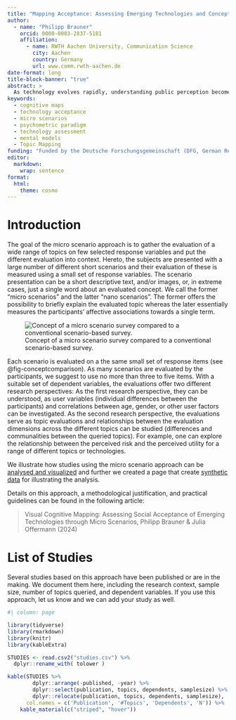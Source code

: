 ```yaml
---
title: "Mapping Acceptance: Assessing Emerging Technologies and Concepts through Micro Scenarios"
author:
  - name: "Philipp Brauner"
    orcid: 0000-0003-2837-5181
    affiliation: 
      - name: RWTH Aachen University, Communication Science
        city: Aachen
        country: Germany
        url: www.comm.rwth-aachen.de
date-format: long
title-block-banner: "true"
abstract: > 
  As technology evolves rapidly, understanding public perception becomes increasingly crucial. This article introduces an integrative method for evaluating mental models and social acceptance of various technologies. Our approach utilizes micro scenarios coupled with visual-spatial mapping, offering a comprehensive perspective that contrasts with traditional methods focused on detailed assessments of limited scenarios. This methodology allows for simultaneous evaluation of multiple technologies on visio-spatial maps, facilitating a comparative ranking based on diverse criteria and an exploration of the interplay between individual factors and technology attributes in shaping public opinion. Our approach provides a framework for researchers and policymakers to gauge critical issues and to identify factors pivotal to acceptance. We illustrate this methodology with examples from our research, offering practical guidelines and R code to enable others in conducting similar studies. This paper aims to bridge the gap between technological advancement and societal perception, offering a tool for more informed decision-making in the realm of technology development and policy.
keywords:
  - cognitive maps
  - technology acceptance
  - micro scenarios
  - psychometric paradigm
  - technology assessment
  - mental models
  - Topic Mapping
funding: "Funded by the Deutsche Forschungsgemeinschaft (DFG, German Research Foundation) under Germany’s Excellence Strategy — EXC-2023 Internet of Production — 390621612."
editor: 
  markdown: 
    wrap: sentence
format:
  html:
    theme: cosmo
---
```


# Introduction

The goal of the micro scenario approach is to gather the evaluation of a wide range of topics on few selected response variables and put the different evaluation into context.
Hereto, the subjects are presented with a large number of different short scenarios and their evaluation of these is measured using a small set of response variables.
The scenario presentation can be a short descriptive text, and/or images, or, in extreme cases, just a single word about an evaluated concept.
We call the former "micro scenarios" and the latter "nano scenarios". The former offers the possibility to briefly explain the evaluated topic whereas the later essentially measures the participants' affective associations towards a single term.

![Concept of a micro scenario survey compared to a conventional scenario-based survey.](figures/conceptcomparison.png){fig-align="center" #fig-conceptcomparison}


Each scenario is evaluated on a the same small set of response items (see @fig-conceptcomparison).
As many scenarios are evaluated by the participants, we suggest to use no more than three to five items.
With a suitable set of dependent variables, the evaluations offer two different research perspectives:
As the first research perspective, they can be understood, as user variables (individual differences between the participants) and correlations between age, gender, or other user factors can be investigated.
As the second research perspective, the evaluations serve as topic evaluations and relationships between the evaluation dimensions across the different topics can be studied (differences and communalities between the queried topics).
For example, one can explore the relationship between the perceived risk and the perceived utility for a range of different topics or technologies.

We illustrate how studies using the micro scenario approach can be [analysed and visualized](analysis.qmd) and further we created a page that create [synthetic data](synthetic.qmd) for illustrating the analysis. 


Details on this approach, a methodological justification, and practical guidelines can be found in the following article:

> Visual Cognitive Mapping: Assessing Social Acceptance of Emerging Technologies through Micro Scenarios, Philipp Brauner & Julia Offermann (2024)

# List of Studies

Several studies based on this approach have been published or are in the making. We document them here, including the research context, sample size, number of topics queried, and dependent variables. If you use this approach, let us know and we can add your study as well. 


```r
#| column: page

library(tidyverse)
library(rmarkdown)
library(knitr)
library(kableExtra)

STUDIES <- read.csv2("studies.csv") %>%
  dplyr::rename_with( tolower )

kable(STUDIES %>%
        dplyr::arrange(-published, -year) %>%
        dplyr::select(publication, topics, dependents, samplesize) %>%
        dplyr::relocate(publication, topics, dependents, samplesize),
      col.names = c('Publication', '#Topics', 'Dependents', 'N')) %>%
    kable_material(c("striped", "hover"))
```
